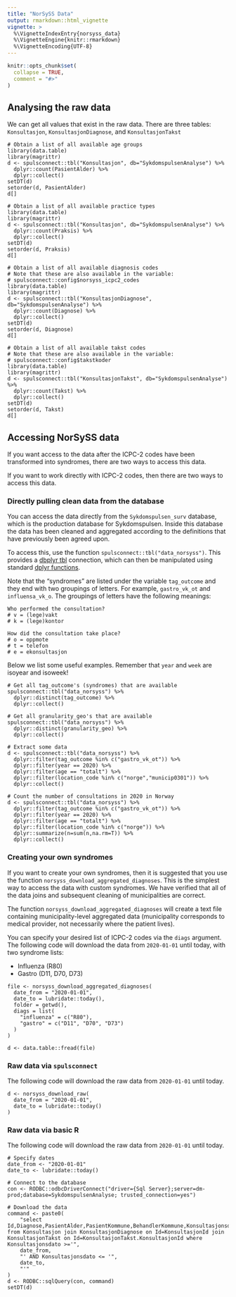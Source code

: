```yaml
---
title: "NorSySS Data"
output: rmarkdown::html_vignette
vignette: >
  %\VignetteIndexEntry{norsyss_data}
  %\VignetteEngine{knitr::rmarkdown}
  %\VignetteEncoding{UTF-8}
---
```


```r
knitr::opts_chunk$set(
  collapse = TRUE,
  comment = "#>"
)
```

## Analysing the raw data

We can get all values that exist in the raw data. There are three tables: `Konsultasjon`, `KonsultasjonDiagnose`, and `KonsultasjonTakst`

```
# Obtain a list of all available age groups
library(data.table)
library(magrittr)
d <- spulsconnect::tbl("Konsultasjon", db="SykdomspulsenAnalyse") %>%
  dplyr::count(PasientAlder) %>%
  dplyr::collect()
setDT(d)
setorder(d, PasientAlder)
d[]

# Obtain a list of all available practice types
library(data.table)
library(magrittr)
d <- spulsconnect::tbl("Konsultasjon", db="SykdomspulsenAnalyse") %>%
  dplyr::count(Praksis) %>%
  dplyr::collect()
setDT(d)
setorder(d, Praksis)
d[]

# Obtain a list of all available diagnosis codes
# Note that these are also available in the variable:
# spulsconnect::config$norsyss_icpc2_codes
library(data.table)
library(magrittr)
d <- spulsconnect::tbl("KonsultasjonDiagnose", db="SykdomspulsenAnalyse") %>%
  dplyr::count(Diagnose) %>%
  dplyr::collect()
setDT(d)
setorder(d, Diagnose)
d[]

# Obtain a list of all available takst codes
# Note that these are also available in the variable:
# spulsconnect::config$takstkoder
library(data.table)
library(magrittr)
d <- spulsconnect::tbl("KonsultasjonTakst", db="SykdomspulsenAnalyse") %>%
  dplyr::count(Takst) %>%
  dplyr::collect()
setDT(d)
setorder(d, Takst)
d[]
```

## Accessing NorSySS data

If you want access to the data after the ICPC-2 codes have been transformed into syndromes, there are two ways to access this data.

If you want to work directly with ICPC-2 codes, then there are two ways to access this data.

### Directly pulling clean data from the database

You can access the data directly from the `Sykdomspulsen_surv` database, which is the production database for Sykdomspulsen. Inside this database the data has been cleaned and aggregated according to the definitions that have previously been agreed upon.

To access this, use the function `spulsconnect::tbl("data_norsyss")`. This provides a [dbplyr tbl](https://dbplyr.tidyverse.org/articles/dbplyr.html#connecting-to-the-database) connection, which can then be manipulated using standard [dplyr functions](https://dplyr.tidyverse.org/articles/dplyr.html).

Note that the "syndromes" are listed under the variable `tag_outcome` and they end with two groupings of letters. For example, `gastro_vk_ot` and `influensa_vk_o`. The groupings of letters have the following meanings:

```
Who performed the consultation?
# v = (lege)vakt
# k = (lege)kontor

How did the consultation take place?
# o = oppmote
# t = telefon
# e = ekonsultasjon
```

Below we list some useful examples. Remember that `year` and `week` are isoyear and isoweek!

```
# Get all tag_outcome's (syndromes) that are available
spulsconnect::tbl("data_norsyss") %>%
  dplyr::distinct(tag_outcome) %>%
  dplyr::collect()
  
# Get all granularity_geo's that are available
spulsconnect::tbl("data_norsyss") %>%
  dplyr::distinct(granularity_geo) %>%
  dplyr::collect()

# Extract some data
d <- spulsconnect::tbl("data_norsyss") %>%
  dplyr::filter(tag_outcome %in% c("gastro_vk_ot")) %>%
  dplyr::filter(year == 2020) %>%
  dplyr::filter(age == "totalt") %>%
  dplyr::filter(location_code %in% c("norge","municip0301")) %>%
  dplyr::collect()
  
# Count the number of consultations in 2020 in Norway
d <- spulsconnect::tbl("data_norsyss") %>%
  dplyr::filter(tag_outcome %in% c("gastro_vk_ot")) %>%
  dplyr::filter(year == 2020) %>%
  dplyr::filter(age == "totalt") %>%
  dplyr::filter(location_code %in% c("norge")) %>%
  dplyr::summarize(n=sum(n,na.rm=T)) %>%
  dplyr::collect()
```

### Creating your own syndromes

If you want to create your own syndromes, then it is suggested that you use the function `norsyss_download_aggregated_diagnoses`. This is the simplest way to access the data with custom syndromes. We have verified that all of the data joins and subsequent cleaning of municipalities are correct.

The function `norsyss_download_aggregated_diagnoses` will create a text file containing municipality-level aggregated data (municipality corresponds to medical provider, not necessarily where the patient lives).

You can specify your desired list of ICPC-2 codes via the `diags` argument. The following code will download the data from `2020-01-01` until today, with two syndrome lists:

- Influenza (R80)
- Gastro (D11, D70, D73)

```
file <- norsyss_download_aggregated_diagnoses(
  date_from = "2020-01-01",
  date_to = lubridate::today(),
  folder = getwd(),
  diags = list(
    "influenza" = c("R80"),
    "gastro" = c("D11", "D70", "D73")
  )
)

d <- data.table::fread(file)
```

### Raw data via `spulsconnect`

The following code will download the raw data from `2020-01-01` until today.

```
d <- norsyss_download_raw(
  date_from = "2020-01-01",
  date_to = lubridate::today()
)
```

### Raw data via basic R

The following code will download the raw data from `2020-01-01` until today.

```
# Specify dates
date_from <- "2020-01-01"
date_to <- lubridate::today()

# Connect to the database
con <- RODBC::odbcDriverConnect("driver={Sql Server};server=dm-prod;database=SykdomspulsenAnalyse; trusted_connection=yes")

# Download the data
command <- paste0(
    "select Id,Diagnose,PasientAlder,PasientKommune,BehandlerKommune,Konsultasjonsdato,Takst,Praksis from Konsultasjon join KonsultasjonDiagnose on Id=KonsultasjonId join KonsultasjonTakst on Id=KonsultasjonTakst.KonsultasjonId where Konsultasjonsdato >='",
    date_from,
    "' AND Konsultasjonsdato <= '",
    date_to,
    "'"
)
d <- RODBC::sqlQuery(con, command)
setDT(d)
```


